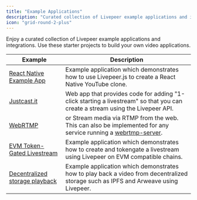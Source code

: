 ```yaml
---
title: "Example Applications"
description: "Curated collection of Livepeer example applications and integrations"
icon: "grid-round-2-plus"
---
```


Enjoy a curated collection of Livepeer example applications and integrations. Use these starter projects to build your own video applications.

| Example                                                                                      | Description                                                                                                                                              |
| -------------------------------------------------------------------------------------------- | -------------------------------------------------------------------------------------------------------------------------------------------------------- |
| [React Native Example App](https://github.com/suhailkakar/Livepeer-YouTube)                  | Example application which demonstrates how to use Livepeer.js to create a React Native YouTube clone.                                                    |
| [Justcast.it](https://github.com/victorges/justcast.it)                                      | Web app that provides code for adding "1-click starting a livestream" so that you can create a stream using the Livepeer API.                            |
| [WebRTMP](https://github.com/livepeer/webrtmp-sdk)                                           | or Stream media via RTMP from the web. This can also be implemented for any service running a [webrtmp-server](https://github.com/livepeer/webrtmp-sdk). |
| [EVM Token-Gated Livestream](https://github.com/suhailkakar/Livepeer-EVM-Tokengating)        | Example application which demonstrates how to create and tokengate a livestream using Livepeer on EVM compatible chains.                                 |
| [Decentralized storage playback](https://github.com/suhailkakar/livepeer-dStorage-playback/) | Example application which demonstrates how to play back a video from decentralized storage such as IPFS and Arweave using Livepeer.                       |
